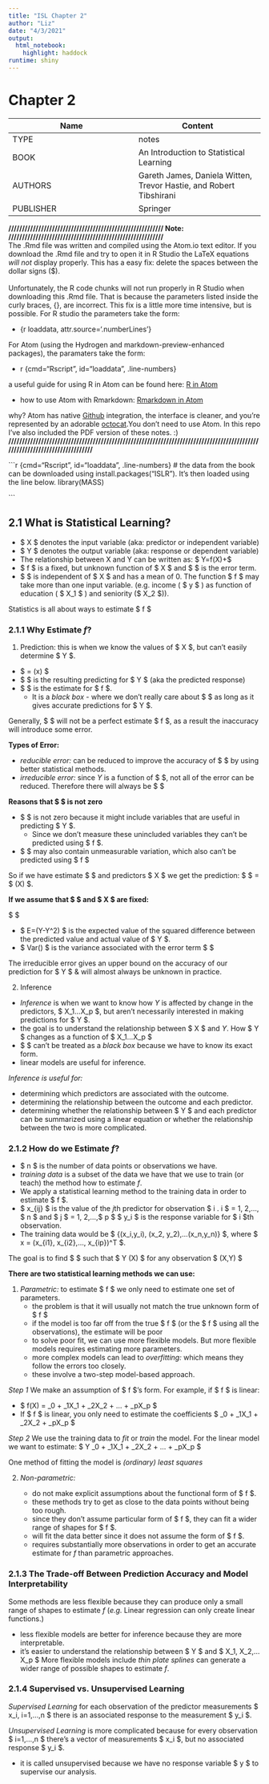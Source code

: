 ```yaml
---
title: "ISL Chapter 2"
author: "Liz"
date: "4/3/2021"
output:
  html_notebook:
    highlight: haddock
runtime: shiny
---
```

# Chapter 2

Name | Content
------------- | -------------
TYPE | notes
BOOK | An Introduction to Statistical Learning
AUTHORS | Gareth James, Daniela Witten, Trevor Hastie, and Robert Tibshirani
PUBLISHER | Springer

**///////////////////////////////////////////////////////// Note: /////////////////////////////////////////////////////////**
<br>
The .Rmd file was written and compiled using the Atom.io text editor. If you download the .Rmd file and try to open it in R Studio the LaTeX equations *will not* display properly. This has a easy fix: delete the spaces between the dollar signs ($).
<br><br>
Unfortunately, the R code chunks will not run properly in R Studio when downloading this .Rmd file. That is because the parameters listed inside the curly braces, {}, are incorrect. This fix is a little more time intensive, but is possible. For R studio the parameters take the form:

+ {r loaddata, attr.source='.numberLines'}

For Atom (using the Hydrogen and markdown-preview-enhanced packages), the paramaters take the form:

+ r {cmd="Rscript", id="loaddata", .line-numbers}

a useful guide for using R in Atom can be found here: [R in Atom](https://jstaf.github.io/2018/03/25/atom-ide.html)

+ how to use Atom with Rmarkdown: [Rmarkdown in Atom](https://shd101wyy.github.io/markdown-preview-enhanced/#/)

why? Atom has native [Github](github.io) integration, the interface is cleaner, and you're represented by an adorable [octocat](https://myoctocat.com/).You don't need to use Atom. In this repo I've also included the PDF version of these notes. :)
<br>
**///////////////////////////////////////////////////////////////////////////////////////////////////////////////////////////**

```r {cmd="Rscript", id="loaddata", .line-numbers}
# the data from the book can be downloaded using install.packages("ISLR"). It's then loaded using the line below.
library(MASS)

```

## 2.1 What is Statistical Learning?

+ $ X $ denotes the input variable (aka: predictor or independent variable)
+ $ Y $ denotes the output variable (aka: response or dependent variable)
+ The relationship between X and Y can be written as:
$ Y=f(X)+\epsilon $
+ $ f $ is a fixed, but unknown function of $ X $ and $ \epsilon $ is the error term.
+ $ \epsilon $ is independent of $ X $ and has a mean of 0.
The function $ f $ may take more than one input variable. (e.g. income ( $ y $ ) as function of education ( $ X_1 $ ) and seniority ($ X_2 $)).

Statistics is all about ways to estimate $ f $

### 2.1.1 Why Estimate $f$?
1. Prediction: this is when we know the values of $ X $, but can't easily determine $ Y $.
  + $ \hat{y} = \hat{f}(x) $
  + $ \hat{Y} $ is the resulting predicting for $ Y $ (aka the predicted response)
  + $ \hat{f} $ is the estimate for $ f $.
    + It is a *black box* - where we don't really care about $ \hat{f} $ as long as it gives accurate predictions for $ Y $.

Generally, $ \hat{f} $ will not be a perfect estimate $ f $, as a result the inaccuracy will introduce some error.

**Types of Error:**

+ *reducible error:* can be reduced to improve the accuracy of $ \hat{f} $ by using better statistical methods.
+ *irreducible error:* since $Y$ is a function of $ \epsilon $, not all of the error can be reduced. Therefore there will always be $ \epsilon $

**Reasons that $ \epsilon $ is not zero**

+ $ \epsilon $ is not zero because it might include variables that are useful in predicting $ Y $.
  + Since we don't measure these unincluded variables they can't be predicted using $ f $.
+ $ \epsilon $ may also contain unmeasurable variation, which also can't be predicted using $ f $

So if we have estimate $ \hat{f} $ and predictors $ X $ we get the prediction: $ \hat{Y} $ = $ \hat{f}(X) $.

**If we assume that $ \hat{f} $ and $ X $ are fixed:**

$ \begin{equation}
\begin{split}
  E(Y-\hat{Y})^2 &= E[f(X) - \epsilon - \hat{f}(X)]^2\cr
      &=[f(X)-\hat{f}(X)]^2 + var(\epsilon)
\end{split}
\end{equation} $


+ $ E=(Y-Y^2) $ is the expected value of the squared difference between the predicted value and actual value of $ Y $.
+ $ Var(\epsilon) $ is the variance associated with the error term $ \epsilon $

The irreducible error gives an upper bound on the accuracy of our prediction for $ Y $ & will almost always be unknown in practice.


2. Inference
+ *Inference* is when we want to know how $Y$ is affected by change in the predictors, $ X_1...X_p $, but aren't necessarily interested in making predictions for $ Y $.
+ the goal is to understand the relationship between $ X $ and $Y$. How $ Y $ changes as a function of $ X_1...X_p $
+ $ \hat{f} $ can't be treated as a *black box* because we have to know its exact form.
+ linear models are useful for inference.

*Inference is useful for:*

+ determining which predictors are associated with the outcome.
+ determining the relationship between the outcome and each predictor.
+ determining whether the relationship between $ Y $ and each predictor can be summarized using a linear equation or whether the relationship between the two is more complicated.

### 2.1.2 How do we Estimate $f$?

+ $ n $ is the number of data points or observations we have.
+ *training data* is a subset of the data we have that we use to train (or teach) the method how to estimate $f$.
+ We apply a statistical learning method to the training data in order to estimate $ f $.
+ $ x_{ij} $ is the value of the $j$th predictor for observation $ i $.
$ i $ = 1, 2,..., $ n $ and $ j $ = 1, 2,...,$ p $
$ y_i $ is the response variable for $ i $th observation.
+ The training data would be $ {(x_i,y_i), (x_2, y_2),...(x_n,y_n)} $, where $ x = (x_{i1}, x_{i2},..., x_{ip})^T $.

The goal is to find $ \hat{f} $ such that $ Y \approx \hat{f}(X) $ for any observation $ (X,Y) $

**There are two statistical learning methods we can use:**

1. *Parametric:* to estimate $ f $ we only need to estimate one set of parameters.
    + the problem is that it will usually not match the true unknown form of $ f $
    + if the model is too far off from the true $ f $ (or the $ f $ using all the observations), the estimate will be poor
    + to solve poor fit, we can use more flexible models. But more flexible models requires estimating more parameters.
    + more complex models can lead to *overfitting:* which means they follow the errors too closely.
    + these involve a two-step model-based approach.


*Step 1* We make an assumption of $ f $'s form.
For example, if $ f $ is linear:

  + $ f(X) = \beta_0 + \beta_1X_1 + \beta_2X_2 + ... + \beta_pX_p $
  + If $ f $ is linear, you only need to estimate the coefficients $ \beta_0 + \beta_1X_1 + \beta_2X_2 + \beta_pX_p $

*Step 2* We use the training data to *fit* or *train* the model.
For the linear model we want to estimate: $ Y \approx \beta_0 + \beta_1X_1 + \beta_2X_2 + ... + \beta_pX_p $

One method of fitting the model is *(ordinary) least squares*

2. *Non-parametric:*

    + do not make explicit assumptions about the functional form of $ f $.
    + these methods try to get as close to the data points without being too rough.
    + since they don't assume particular form of $ f $, they can fit a wider range of shapes for $ f $.
    + will fit the data better since it does not assume the form of $ f $.
    + requires substantially more observations in order to get an accurate estimate for $f$ than parametric approaches.

### 2.1.3 The Trade-off Between Prediction Accuracy and Model Interpretability

Some methods are less flexible because they can produce only a small range of shapes to estimate $f$ (*e.g.* Linear regression can only create linear functions.)

+ less flexible models are better for inference because they are more interpretable.
+ it's easier to understand the relationship between $ Y $ and $ X_1, X_2,...X_p $
More flexible models include *thin plate splines* can generate a wider range of possible shapes to estimate $f$.

### 2.1.4 Supervised vs. Unsupervised Learning
*Supervised Learning* for each observation of the predictor measurements $ x_i, i=1,...,n $ there is an associated response to the measurement $ y_i $.

*Unsupervised Learning* is more complicated because for every observation $ i=1,...,n $ there's a vector of measurements $ x_i $, but no associated response $ y_i $.

+ it is called unsupervised because we have no response variable $ y $ to supervise our analysis.
